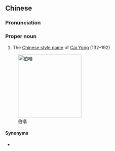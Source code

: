 ==Chinese==
{{zh-forms}}

===Pronunciation===
{{zh-pron
|m=Bójiē
|cat=pn
}}

===Proper noun===
{{zh-proper noun}}

# The [[w:Chinese style name|Chinese style name]] of [[w:Cai Yong|Cai Yong]] (132–192)

[[Image:Cai yong.jpg|200px|thumb|right|伯喈]]

====Synonyms====
* {{l|zh|蔡邕}}